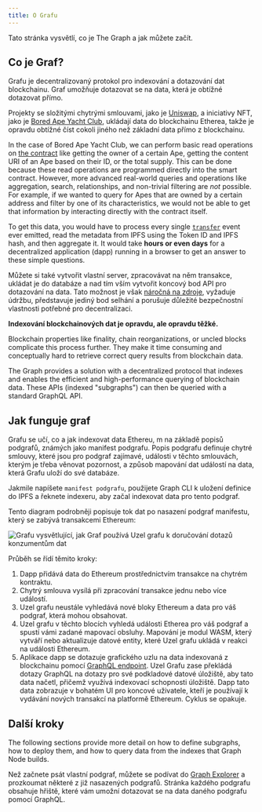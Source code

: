 ```yaml
---
title: O Grafu
---
```


Tato stránka vysvětlí, co je The Graph a jak můžete začít.

## Co je Graf?

Grafu je decentralizovaný protokol pro indexování a dotazování dat blockchainu. Graf umožňuje dotazovat se na data, která je obtížné dotazovat přímo.

Projekty se složitými chytrými smlouvami, jako je [Uniswap](https://uniswap.org/), a iniciativy NFT, jako je [Bored Ape Yacht Club](https://boredapeyachtclub.com/), ukládají data do blockchainu Etherea, takže je opravdu obtížné číst cokoli jiného než základní data přímo z blockchainu.

In the case of Bored Ape Yacht Club, we can perform basic read operations on [the contract](https://etherscan.io/address/0xbc4ca0eda7647a8ab7c2061c2e118a18a936f13d#code) like getting the owner of a certain Ape, getting the content URI of an Ape based on their ID, or the total supply. This can be done because these read operations are programmed directly into the smart contract. However, more advanced real-world queries and operations like aggregation, search, relationships, and non-trivial filtering are _not_ possible. For example, if we wanted to query for Apes that are owned by a certain address and filter by one of its characteristics, we would not be able to get that information by interacting directly with the contract itself.

To get this data, you would have to process every single [`transfer`](https://etherscan.io/address/0xbc4ca0eda7647a8ab7c2061c2e118a18a936f13d#code#L1746) event ever emitted, read the metadata from IPFS using the Token ID and IPFS hash, and then aggregate it. It would take **hours or even days** for a decentralized application (dapp) running in a browser to get an answer to these simple questions.

Můžete si také vytvořit vlastní server, zpracovávat na něm transakce, ukládat je do databáze a nad tím vším vytvořit koncový bod API pro dotazování na data. Tato možnost je však [náročná na zdroje](/network/benefits/), vyžaduje údržbu, představuje jediný bod selhání a porušuje důležité bezpečnostní vlastnosti potřebné pro decentralizaci.

**Indexování blockchainových dat je opravdu, ale opravdu těžké.**

Blockchain properties like finality, chain reorganizations, or uncled blocks complicate this process further. They make it time consuming and conceptually hard to retrieve correct query results from blockchain data.

The Graph provides a solution with a decentralized protocol that indexes and enables the efficient and high-performance querying of blockchain data. These APIs (indexed "subgraphs") can then be queried with a standard GraphQL API.

## Jak funguje graf

Grafu se učí, co a jak indexovat data Ethereu, m na základě popisů podgrafů, známých jako manifest podgrafu. Popis podgrafu definuje chytré smlouvy, které jsou pro podgraf zajímavé, události v těchto smlouvách, kterým je třeba věnovat pozornost, a způsob mapování dat událostí na data, která Grafu uloží do své databáze.

Jakmile napíšete `manifest podgrafu`, použijete Graph CLI k uložení definice do IPFS a řeknete indexeru, aby začal indexovat data pro tento podgraf.

Tento diagram podrobněji popisuje tok dat po nasazení podgraf manifestu, který se zabývá transakcemi Ethereum:

![Grafu vysvětlující, jak Graf používá Uzel grafu k doručování dotazů konzumentům dat](/img/graph-dataflow.png)

Průběh se řídí těmito kroky:

1. Dapp přidává data do Ethereum prostřednictvím transakce na chytrém kontraktu.
2. Chytrý smlouva vysílá při zpracování transakce jednu nebo více událostí.
3. Uzel grafu neustále vyhledává nové bloky Ethereum a data pro váš podgraf, která mohou obsahovat.
4. Uzel grafu v těchto blocích vyhledá události Etherea pro váš podgraf a spustí vámi zadané mapovací obsluhy. Mapování je modul WASM, který vytváří nebo aktualizuje datové entity, které Uzel grafu ukládá v reakci na události Ethereum.
5. Aplikace dapp se dotazuje grafického uzlu na data indexovaná z blockchainu pomocí [GraphQL endpoint](https://graphql.org/learn/). Uzel Grafu zase překládá dotazy GraphQL na dotazy pro své podkladové datové úložiště, aby tato data načetl, přičemž využívá indexovací schopnosti úložiště. Dapp tato data zobrazuje v bohatém UI pro koncové uživatele, kteří je používají k vydávání nových transakcí na platformě Ethereum. Cyklus se opakuje.

## Další kroky

The following sections provide more detail on how to define subgraphs, how to deploy them, and how to query data from the indexes that Graph Node builds.

Než začnete psát vlastní podgraf, můžete se podívat do [Graph Explorer](https://thegraph.com/explorer) a prozkoumat některé z již nasazených podgrafů. Stránka každého podgrafu obsahuje hřiště, které vám umožní dotazovat se na data daného podgrafu pomocí GraphQL.
